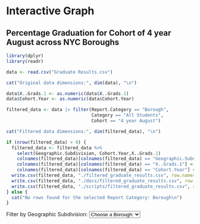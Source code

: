 # Interactive Graph

## Percentage Graduation for Cohort of 4 year August across NYC Boroughs

```r
library(dplyr)
library(readr)

data <- read.csv("Graduate Results.csv")

cat("Original data dimensions:", dim(data), "\n")

data$X..Grads.1 <- as.numeric(data$X..Grads.1)
data$Cohort.Year <- as.numeric(data$Cohort.Year)

filtered_data <- data |> filter(Report.Category == "Borough",
                                Category == "All Students",
                                Cohort == "4 year August")

cat("Filtered data dimensions:", dim(filtered_data), "\n")

if (nrow(filtered_data) > 0) {
  filtered_data <- filtered_data %>%
    select(Geographic.Subdivision, Cohort.Year,X..Grads.1)
    colnames(filtered_data)[colnames(filtered_data) == "Geographic.Subdivision"] <- "Geographic Subdivision"
    colnames(filtered_data)[colnames(filtered_data) == "X..Grads.1"] <- "% Grads"
    colnames(filtered_data)[colnames(filtered_data) == "Cohort.Year"] <- "Year"
  write.csv(filtered_data, "./filtered_graduate_results.csv", row.names = FALSE)
  write.csv(filtered_data, "./docs/filtered_graduate_results.csv", row.names = FALSE)
  write.csv(filtered_data, "./scripts/filtered_graduate_results.csv", row.names = FALSE)
} else {
  cat("No rows found for the selected Report Category: Borough\n")
}


```


<div>
  <label for="boroughFilter">Filter by Geographic Subdivision:</label>
  <select id="boroughFilter">
    <option value="All">Choose a Borough:</option>
    <!-- Options will be dynamically populated by JavaScript -->
  </select>
</div>

<div id="plot"></div>

<script src="https://cdn.jsdelivr.net/npm/d3@7"></script>
<script src="./scripts/myscript.js"></script>


